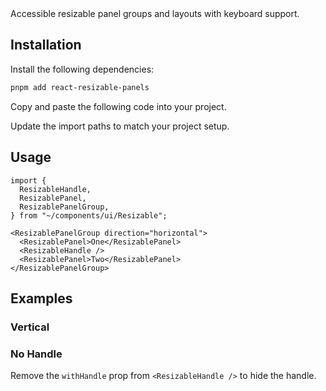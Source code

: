 
<Title>Resizable</Title>
<Description>Accessible resizable panel groups and layouts with keyboard support.</Description>
<ComponentPreview id="resizable" />

## Installation
<Steps>

<StepTitle>Install the following dependencies:</StepTitle>
<StepContent>
```bash
pnpm add react-resizable-panels
```
</StepContent>

<StepTitle>Copy and paste the following code into your project.</StepTitle>
<StepContent>
<FileSource id="resizable" />
</StepContent>

<StepTitle>Update the import paths to match your project setup.</StepTitle>

</Steps>

## Usage
```tsx
import {
  ResizableHandle,
  ResizablePanel,
  ResizablePanelGroup,
} from "~/components/ui/Resizable";
```
```tsx
<ResizablePanelGroup direction="horizontal">
  <ResizablePanel>One</ResizablePanel>
  <ResizableHandle />
  <ResizablePanel>Two</ResizablePanel>
</ResizablePanelGroup>
```

## Examples

### Vertical
<ComponentPreview id="resizableVertical" />

### No Handle
Remove the `withHandle` prop from `<ResizableHandle />` to hide the handle.
<ComponentPreview id="resizableNoHandle" />

<Footer previousLabel="Hover Card" previousHref="/docs/components/patterns/hover-card" nextLabel="Sheet" nextHref="/docs/components/patterns/sheet" />